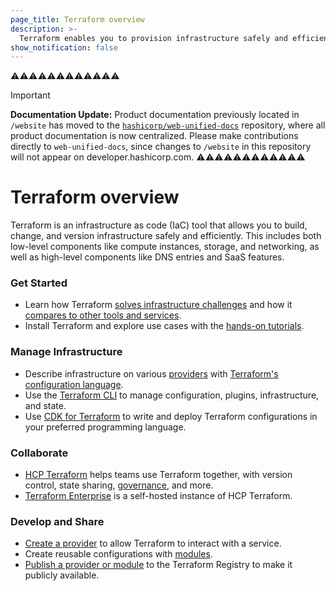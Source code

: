 ```yaml
---
page_title: Terraform overview
description: >-
  Terraform enables you to provision infrastructure safely and efficiently. Review Terraform's ecosystem and workflows, including the Terraform CLI, HCP Terraform, and Terraform Enterprise.
show_notification: false
---
```


⚠️⚠️⚠️⚠️⚠️⚠️⚠️⚠️⚠️⚠️⚠️⚠️
> [!IMPORTANT]  
> **Documentation Update:** Product documentation previously located in `/website` has moved to the [`hashicorp/web-unified-docs`](https://github.com/hashicorp/web-unified-docs) repository, where all product documentation is now centralized. Please make contributions directly to `web-unified-docs`, since changes to `/website` in this repository will not appear on developer.hashicorp.com.
⚠️⚠️⚠️⚠️⚠️⚠️⚠️⚠️⚠️⚠️⚠️⚠️

# Terraform overview

Terraform is an infrastructure as code (IaC) tool that allows you to build, change, and version infrastructure safely and efficiently. This includes both low-level components like compute instances, storage, and networking, as well as high-level components like DNS entries and SaaS features.

<div className="container-fluid"><div className="row">
<div className="col-md-6 col-sm-12">

### Get Started

- Learn how Terraform [solves infrastructure challenges](/terraform/intro) and how it [compares to other tools and services](/terraform/intro/vs).
- Install Terraform and explore use cases with the [hands-on tutorials](/terraform/tutorials).

### Manage Infrastructure

- Describe infrastructure on various [providers](/terraform/language/providers) with [Terraform's configuration language](/terraform/language).
- Use the [Terraform CLI](/terraform/cli) to manage configuration, plugins, infrastructure, and state.
- Use [CDK for Terraform](/terraform/cdktf) to write and deploy Terraform configurations in your preferred programming language.

</div>

<div className="col-md-6 col-sm-12">

### Collaborate

- [HCP Terraform](https://cloud.hashicorp.com/products/terraform) helps teams use Terraform together, with version control, state sharing, [governance](/terraform/cloud-docs/policy-enforcement), and more.
- [Terraform Enterprise](/terraform/enterprise) is a self-hosted instance of HCP Terraform.

### Develop and Share

- [Create a provider](/terraform/plugin) to allow Terraform to interact with a service.
- Create reusable configurations with [modules](/terraform/language/modules).
- [Publish a provider or module](/terraform/registry) to the Terraform Registry to make it publicly available.

</div>

</div></div>

